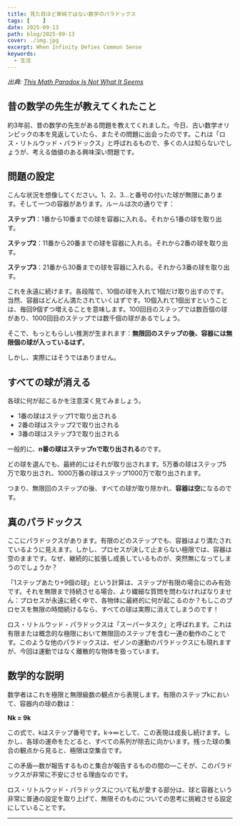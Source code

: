 ```yaml
---
title: 見た目ほど単純ではない数学のパラドックス
tags: [    ]
date: 2025-09-13
path: blog/2025-09-13
cover: ./img.jpg
excerpt: When Infinity Defies Common Sense
keywords:
  - 生活
---
```


*出典: [This Math Paradox Is Not What It Seems](https://medium.com/puzzle-sphere/this-math-paradox-is-not-what-it-seems-14054453d65f)*

## 昔の数学の先生が教えてくれたこと

約3年前、昔の数学の先生がある問題を教えてくれました。今日、古い数学オリンピックの本を見返していたら、またその問題に出会ったのです。これは「ロス・リトルウッド・パラドックス」と呼ばれるもので、多くの人は知らないでしょうが、考える価値のある興味深い問題です。

## 問題の設定

こんな状況を想像してください。1、2、3...と番号の付いた球が無限にあります。そして一つの容器があります。ルールは次の通りです：

**ステップ1**：1番から10番までの球を容器に入れる。それから1番の球を取り出す。

**ステップ2**：11番から20番までの球を容器に入れる。それから2番の球を取り出す。

**ステップ3**：21番から30番までの球を容器に入れる。それから3番の球を取り出す。

これを永遠に続けます。各段階で、10個の球を入れて1個だけ取り出すのです。当然、容器はどんどん満たされていくはずです。10個入れて1個出すということは、毎回9個ずつ増えることを意味します。100回目のステップでは数百個の球があり、1000回目のステップでは数千個の球があるでしょう。

そこで、もっともらしい推測が生まれます：**無限回のステップの後、容器には無限個の球が入っているはず**。

しかし、実際にはそうではありません。

## すべての球が消える

各球に何が起こるかを注意深く見てみましょう。

- 1番の球はステップ1で取り出される
- 2番の球はステップ2で取り出される  
- 3番の球はステップ3で取り出される

一般的に、**n番の球はステップnで取り出される**のです。

どの球を選んでも、最終的にはそれが取り出されます。5万番の球はステップ5万で取り出され、1000万番の球はステップ1000万で取り出されます。

つまり、無限回のステップの後、すべての球が取り除かれ、**容器は空**になるのです。

## 真のパラドックス

ここにパラドックスがあります。有限のどのステップでも、容器はより満たされているように見えます。しかし、プロセスが決して止まらない極限では、容器は空のままです。なぜ、継続的に拡張し成長しているものが、突然無になってしまうのでしょうか？

「1ステップあたり+9個の球」という計算は、ステップが有限の場合にのみ有効です。それを無限まで持続させる場合、より繊細な質問を問わなければなりません：プロセスが永遠に続く中で、各物体に最終的に何が起こるのか？もしこのプロセスを無限の時間続けるなら、すべての球は実際に消えてしまうのです！

ロス・リトルウッド・パラドックスは「スーパータスク」と呼ばれます。これは有限または概念的な極限において無限回のステップを含む一連の動作のことです。このような他のパラドックスは、ゼノンの運動のパラドックスにも現れますが、今回は運動ではなく離散的な物体を扱っています。

## 数学的な説明

数学者はこれを極限と無限級数の観点から表現します。有限のステップkにおいて、容器内の球の数は：

**Nk = 9k**

この式で、kはステップ番号です。k→∞として、この表現は成長し続けます。しかし、各球の運命をたどると、すべての系列が除去に向かいます。残った球の集合の観点から見ると、極限は空集合です。

この矛盾—数が報告するものと集合が報告するものの間の—こそが、このパラドックスが非常に不安にさせる理由なのです。

ロス・リトルウッド・パラドックスについて私が愛する部分は、球と容器という非常に普通の設定を取り上げて、無限そのものについての思考に挑戦させる設定にしていることです。

---
